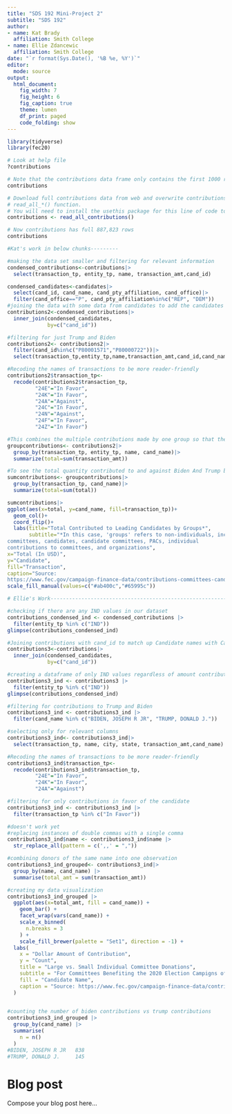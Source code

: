 ```yaml
---
title: "SDS 192 Mini-Project 2"
subtitle: "SDS 192"
author: 
- name: Kat Brady
  affiliation: Smith College
- name: Ellie Zdancewic
  affiliation: Smith College
date: "`r format(Sys.Date(), '%B %e, %Y')`"
editor: 
  mode: source
output: 
  html_document:
    fig_width: 7
    fig_height: 6
    fig_caption: true
    theme: lumen
    df_print: paged
    code_folding: show
---
```


```r
library(tidyverse)
library(fec20)
```

```r
# Look at help file
?contributions

# Note that the contributions data frame only contains the first 1000 rows:
contributions

# Download full contributions data from web and overwrite contributions using:
# read_all_*() function.
# You will need to install the usethis package for this line of code to work
contributions <- read_all_contributions()

# Now contributions has full 887,823 rows
contributions
```

```r
#Kat's work in below chunks---------
```

```r
#making the data set smaller and filtering for relevant information
condensed_contributions<-contributions|>
  select(transaction_tp, entity_tp, name, transaction_amt,cand_id)

condensed_candidates<-candidates|>
  select(cand_id, cand_name, cand_pty_affiliation, cand_office)|>
  filter(cand_office=="P", cand_pty_affiliation%in%c("REP", "DEM"))
#joining the data with some data from candidates to add the candidates' names
contributions2<-condensed_contributions|>
  inner_join(condensed_candidates,
             by=c("cand_id"))
```

```r
#filtering for just Trump and Biden
contributions2<- contributions2|>
  filter(cand_id%in%c("P80001571","P80000722"))|>
  select(transaction_tp,entity_tp,name,transaction_amt,cand_id,cand_name)
```

```r
#Recoding the names of transactions to be more reader-friendly
contributions2$transaction_tp<-
  recode(contributions2$transaction_tp,
         "24E"="In Favor",
         "24K"="In Favor",
         "24A"="Against",
         "24C"="In Favor",
         "24N"="Against",
         "24F"="In Favor",
         "24Z"="In Favor")
```
```r
#This combines the multiple contributions made by one group so that the total amount contributed by one group is shown rather than every individual donation being shown differently
groupcontributions<- contributions2|>
  group_by(transaction_tp, entity_tp, name, cand_name)|>
  summarize(total=sum(transaction_amt))
```
```r
#To see the total quantity contributed to and against Biden And Trump by organizations, this last summary move is completed
sumcontributions<- groupcontributions|>
  group_by(transaction_tp, cand_name)|>
  summarize(total=sum(total))
```
```r
sumcontributions|>
ggplot(aes(x=total, y=cand_name, fill=transaction_tp))+
  geom_col()+
  coord_flip()+
  labs(title="Total Contributed to Leading Candidates by Groups*",
       subtitle="*In this case, 'groups' refers to non-individuals, including
committees, candidates, candidate committees, PACs, individual 
contributions to committees, and organizations",
x="Total (In USD)",
y="Candidate",
fill="Transaction",
caption="Source:
https://www.fec.gov/campaign-finance-data/contributions-committees-candidates-file-description/")+
scale_fill_manual(values=c("#ab400c","#65995c"))
```




```r
# Ellie's Work------------------------------------------------------------------------------------- 
```

```r
#checking if there are any IND values in our dataset 
contributions_condensed_ind <- condensed_contributions |>
  filter(entity_tp %in% c("IND")) 
glimpse(contributions_condensed_ind)

```

```r
#Joining contributions with cand_id to match up Candidate names with Candidate IDs 
contributions3<-contributions|>
  inner_join(condensed_candidates,
             by=c("cand_id"))
```

```r
#creating a dataframe of only IND values regardless of amount contributed
contributions3_ind <- contributions3 |>
  filter(entity_tp %in% c("IND")) 
glimpse(contributions_condensed_ind)
```

```r
#filtering for contributions to Trump and Biden
contributions3_ind <- contributions3_ind |>
  filter(cand_name %in% c("BIDEN, JOSEPH R JR", "TRUMP, DONALD J.")) 
```

```r
#selecting only for relevant columns 
contributions3_ind<- contributions3_ind|>
  select(transaction_tp, name, city, state, transaction_amt,cand_name)
```

```r
#Recoding the names of transactions to be more reader-friendly
contributions3_ind$transaction_tp<-
  recode(contributions3_ind$transaction_tp,
         "24E"="In Favor",
         "24K"="In Favor",
         "24A"="Against")
```

```r
#filtering for only contributions in favor of the candidate
contributions3_ind <- contributions3_ind |>
  filter(transaction_tp %in% c("In Favor")) 
```

```r
#doesn't work yet 
#replacing instances of double commas with a single comma 
contributions3_ind$name <- contributions3_ind$name |> 
  str_replace_all(pattern = c(',,' = ","))
```

```r
#combining donors of the same name into one observation 
contributions3_ind_grouped<- contributions3_ind|>
  group_by(name, cand_name) |>
  summarise(total_amt = sum(transaction_amt))
```

```r
#creating my data visualization 
contributions3_ind_grouped |> 
  ggplot(aes(x=total_amt, fill = cand_name)) +
    geom_bar() + 
    facet_wrap(vars(cand_name)) + 
    scale_x_binned(
      n.breaks = 3
    ) + 
    scale_fill_brewer(palette = "Set1", direction = -1) + 
  labs(
    x = "Dollar Amount of Contribution", 
    y = "Count",
    title = "Large vs. Small Individual Committee Donations",
    subtitle = "For Committees Benefiting the 2020 Election Campigns of Trump and Biden",
    fill = "Candidate Name",
    caption = "Source: https://www.fec.gov/campaign-finance-data/contributions-committees-candidates-file-description/,"
  )
    
```

```r
#counting the number of biden contributions vs trump contributions 
contributions3_ind_grouped |> 
  group_by(cand_name) |>
  summarise(
    n = n()
  )
#BIDEN, JOSEPH R JR   838
#TRUMP, DONALD J.     145
```



# Blog post

Compose your blog post here...



